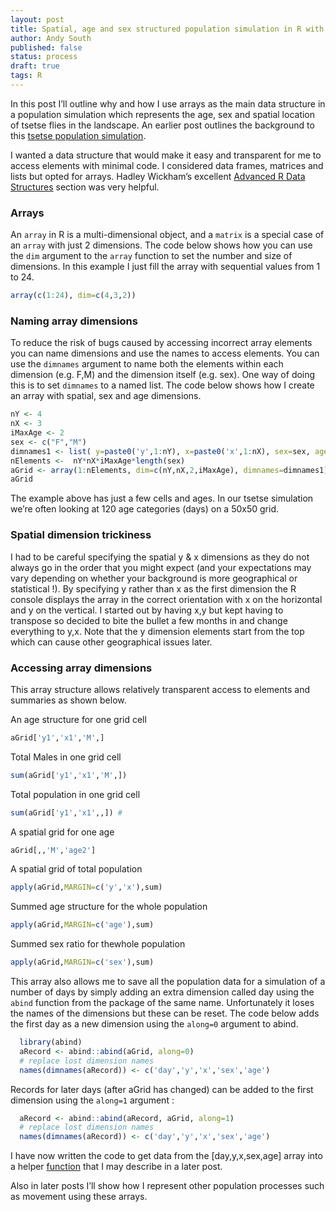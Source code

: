 ```yaml
---
layout: post
title: Spatial, age and sex structured population simulation in R with arrays
author: Andy South
published: false
status: process
draft: true
tags: R 
---
```


In this post I'll outline why and how I use arrays as the main data structure in a population simulation which represents the age, sex and spatial location of tsetse flies in the landscape. An earlier post outlines the background to this [tsetse population simulation]({% post_url 2014-12-12-rtsetse-intro %}).


I wanted a data structure that would make it easy and transparent for me to access elements with minimal code. I considered data frames, matrices and lists but opted for arrays. Hadley Wickham's excellent [Advanced R Data Structures](http://adv-r.had.co.nz/Data-structures.html) section was very helpful.

### Arrays
An `array` in R is a multi-dimensional object, and a `matrix` is a special case of an `array` with just 2 dimensions. The code below shows how you can use the `dim` argument to the `array` function to set the number and size of dimensions. In this example I just fill the array with sequential values from 1 to 24.


```r
array(c(1:24), dim=c(4,3,2))
```

### Naming array dimensions
To reduce the risk of bugs caused by accessing incorrect array elements you can name dimensions and use the names to access elements. You can use the `dimnames` argument to name both the elements within each dimension (e.g. F,M) and the dimension itself (e.g. sex). One way of doing this is to set `dimnames` to a named list. The code below shows how I create an array with spatial, sex and age dimensions.


```r
nY <- 4
nX <- 3
iMaxAge <- 2
sex <- c("F","M")
dimnames1 <- list( y=paste0('y',1:nY), x=paste0('x',1:nX), sex=sex, age=paste0('age',1:iMaxAge))
nElements <-  nY*nX*iMaxAge*length(sex)
aGrid <- array(1:nElements, dim=c(nY,nX,2,iMaxAge), dimnames=dimnames1)
aGrid
```

The example above has just a few cells and ages. In our tsetse simulation we're often looking at 120 age categories (days) on a 50x50 grid.


### Spatial dimension trickiness
I had to be careful specifying the spatial y & x dimensions as they do not always go in the order that you might expect (and your expectations may vary depending on whether your background is more geographical or statistical !). By specifying y rather than x as the first dimension the R console displays the array in the correct orientation with x on the horizontal and y on the vertical. I started out by having x,y but kept having to transpose so decided to bite the bullet a few months in and change everything to y,x. Note that the y dimension elements start from the top which can cause other geographical issues later.


### Accessing array dimensions
This array structure allows relatively transparent access to elements and summaries as shown below.

An age structure for one grid cell
```r
aGrid['y1','x1','M',] 
```

Total Males in one grid cell
```r
sum(aGrid['y1','x1','M',])
```

Total population in one grid cell
```r
sum(aGrid['y1','x1',,]) #
```

A spatial grid for one age
```r
aGrid[,,'M','age2']   
```

A spatial grid of total population
```r
apply(aGrid,MARGIN=c('y','x'),sum) 
```

Summed age structure for the whole population
```r
apply(aGrid,MARGIN=c('age'),sum) 
```

Summed sex ratio for thewhole population  
```r
apply(aGrid,MARGIN=c('sex'),sum) 
```

This array also allows me to save all the population data for a simulation of a number of days by simply adding an extra dimension called day using the `abind` function from the package of the same name. Unfortunately it loses the names of the dimensions but these can be reset. The code below adds the first day as a new dimension using the `along=0` argument to abind.

```r
  library(abind)
  aRecord <- abind::abind(aGrid, along=0) 
  # replace lost dimension names
  names(dimnames(aRecord)) <- c('day','y','x','sex','age')
```

Records for later days (after aGrid has changed) can be added to the first dimension using the `along=1` argument :
```r
  aRecord <- abind::abind(aRecord, aGrid, along=1)  
  # replace lost dimension names
  names(dimnames(aRecord)) <- c('day','y','x','sex','age')
```


I have now written the code to get data from the [day,y,x,sex,age] array into a helper [function](https://github.com/AndySouth/rtsetse/blob/master/R/rtGetFromRecord.r) that I may describe in a later post.

Also in later posts I'll show how I represent other population processes such as movement using these arrays.

